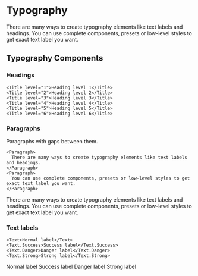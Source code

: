 
<Meta title="UIKit/Typography" />

# Typography

There are many ways to create typography elements like text labels and headings. You can use complete components, presets or low-level styles to get exact text label you want.

## Typography Components

### Headings

```
<Title level="1">Heading level 1</Title>
<Title level="2">Heading level 2</Title>
<Title level="3">Heading level 3</Title>
<Title level="4">Heading level 4</Title>
<Title level="5">Heading level 5</Title>
<Title level="6">Heading level 6</Title>
```

<Root>
  <Card>
    <Flow gap="1x">
      <Title level="1">Heading level 1</Title>
      <Title level="2">Heading level 2</Title>
      <Title level="3">Heading level 3</Title>
      <Title level="4">Heading level 4</Title>
      <Title level="5">Heading level 5</Title>
      <Title level="6">Heading level 6</Title>
    </Flow>
  </Card>
</Root>

### Paragraphs

Paragraphs with gaps between them.

```
<Paragraph>
  There are many ways to create typography elements like text labels and headings.
</Paragraph>
<Paragraph>
  You can use complete components, presets or low-level styles to get exact text label you want.
</Paragraph>
```

<Root>
  <Card gap="2x">
    <Paragraph>
      There are many ways to create typography elements like text labels and headings.
    </Paragraph>
    <Paragraph>
      You can use complete components, presets or low-level styles to get exact text label you want.
    </Paragraph>
  </Card>
</Root>

### Text labels

```
<Text>Normal label</Text>
<Text.Success>Success label</Text.Success>
<Text.Danger>Danger label</Text.Danger>
<Text.Strong>Strong label</Text.Strong>
```

<Root>
  <Card>
    <Space>
      <Text>Normal label</Text>
      <Text.Success>Success label</Text.Success>
      <Text.Danger>Danger label</Text.Danger>
      <Text.Strong>Strong label</Text.Strong>
    </Space>
  </Card>
</Root>
